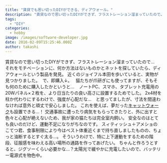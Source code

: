 ```yaml
---
title: "賃貸でも思い切ったDIYができる、ディアウォール。"
description: "賃貸なので思い切ったDIYができず、フラストレーション溜まっていたので…　それをモチベーションに、何か方法はないものかとネットを探していたら、ディアウォールとい..."
tags:
  - "DIY"
categories:
  - hobby
image: /images/software-developer.jpg
date: 2016-02-09T15:25:46.000Z
author: takashi
---
```



賃貸なので思い切ったDIYができず、フラストレーション溜まっていたので…　それをモチベーションに、何か方法はないものかとネットを探していたら、ディアウォールという製品を発見。
近くのジョイフル本田を歩いていると、実物が見つかりました。
<img src="https://farm2.staticflickr.com/1707/24571180530_67d6ec91b0_z_d.jpg" alt="" />
で、即購入↓。
<img src="https://farm2.staticflickr.com/1591/24239798703_efbc09023e_z_d.jpg" alt="" />
<img src="https://farm2.staticflickr.com/1534/24866647445_988726f0c1_z_d.jpg" alt="" />
猫たちが爪研ぎにも使ってますが、そもそも何のために購入したかというと…
<img src="https://farm2.staticflickr.com/1519/24868326676_989da5f785_z_d.jpg" alt="" />
<img src="https://farm2.staticflickr.com/1581/24266481954_39aa698553_z_d.jpg" alt="" />
<img src="https://farm2.staticflickr.com/1592/24876495036_cd98947c34_z_d.jpg" alt="" />
ノートPC、スマホ、タブレット充電用の20Wパネル×２枚を、より日当たりの良い高さに設置するためでした。
2x4材を柱か代わりにするわけで、強度が心配だな…　と思ってましたが、寸法を間違わなければ意外と頑丈で安心しました。
これを使えば、夢だった<a href="http://matome.naver.jp/odai/2138295219999114301/2138312926005588403">キャットウォーク</a>も設置できる…！
交通事故に遭ったり病気をもらってきたりと、外に出すと色々と心配が絶えないため、我が家の猫たちは完全室内飼い。
安全なのはとても良いのだけど、運動不足になりがちなのです。
スィティッシュ＋アメショのこてつ君、食事制限により今はベスト体重近くまで持ち直しましたものの、ちょっと油断するとすぐ太る…。
そういうわけで、特に上下運動をするための階段、征服感を味わえる高い場所の通路を作ってあげたい。
ちゃんと作ろうとすると、ジグソーくらい必要かな…？太陽光で緩やかに充電したいので、バッテリー電源式を物色中。

